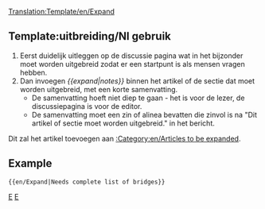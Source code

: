 <noinclude>[[Translation:Template/en/Expand]]</noinclude><noinclude></noinclude>{{en/Ambox| type  = notice
| image = en/Paper-plus.png
| text  = Dit artikel of deze sectie moet worden '''[{{SERVER}}{{localurl:{{NAMESPACE}}:{{PAGENAME}}|action=edit}} uitgebreid]'''.<br/>{{{1|}}}
<div style="font-size: 80%">
*Je kunt meer infomartie vinden op wat exact nodig is in de [[Talk:{{PAGENAME}}|discussie]] over dit artikel.
*Gebruik de [[en/Wiki/Manual of Style|Handleiding over stijl]] voor een correcte editie.
*Denk eraan deze template te verwijderen zodar het artikel is uitgebreid.</div>
}}<includeonly>{{{2|[[Category:en/Articles to be expanded]]}}}</includeonly><noinclude>

==Template:uitbreiding/Nl gebruik==
#Eerst duidelijk uitleggen op de discussie pagina wat in het bijzonder moet worden uitgebreid zodat er een startpunt is als mensen vragen hebben.
#Dan invoegen ''<nowiki>{{</nowiki>expand|notes<nowiki>}}</nowiki>'' binnen het artikel of de sectie dat moet worden uitgebreid, met een korte samenvatting.  
#*De samenvatting hoeft niet diep te gaan - het is voor de lezer, de discussiepagina is voor de editor. 
#*De samenvatting moet een zin of alinea bevatten die zinvol is na "Dit artikel of sectie moet worden uitgebreid." in het bericht.

Dit zal het artikel toevoegen aan [[:Category:en/Articles to be expanded]].

==Example==
<pre>{{en/Expand|Needs complete list of bridges}}</pre>
{{en/Expand|Needs complete list of bridges|2=}}


[[Category:en/Templates|E]][[Category:en/Message boxes|E]]</noinclude>